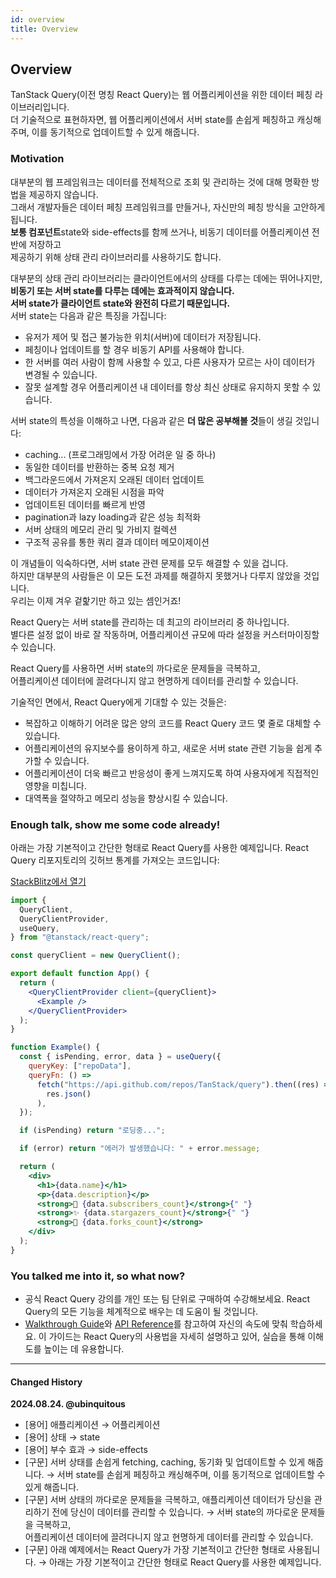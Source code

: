 ```yaml
---
id: overview
title: Overview
---
```


## Overview

TanStack Query(이전 명칭 React Query)는 웹 어플리케이션을 위한 데이터 페칭 라이브러리입니다.  
더 기술적으로 표현하자면, 웹 어플리케이션에서 서버 state를 손쉽게 페칭하고 캐싱해주며, 이를 동기적으로 업데이트할 수 있게 해줍니다.

### Motivation

대부분의 웹 프레임워크는 데이터를 전체적으로 조회 및 관리하는 것에 대해 명확한 방법을 제공하지 않습니다.  
그래서 개발자들은 데이터 페칭 프레임워크를 만들거나, 자신만의 페칭 방식을 고안하게 됩니다.  
**보통 컴포넌트**state와 side-effects를 함께 쓰거나, 비동기 데이터를 어플리케이션 전반에 저장하고  
제공하기 위해 상태 관리 라이브러리를 사용하기도 합니다.

대부분의 상태 관리 라이브러리는 클라이언트에서의 상태를 다루는 데에는 뛰어나지만,  
**비동기 또는 서버 state를 다루는 데에는 효과적이지 않습니다.**  
**서버 state가 클라이언트 state와 완전히 다르기 때문입니다.**  
서버 state는 다음과 같은 특징을 가집니다:

- 유저가 제어 및 접근 불가능한 위치(서버)에 데이터가 저장됩니다.
- 페칭이나 업데이트를 할 경우 비동기 API를 사용해야 합니다.
- 한 서버를 여러 사람이 함께 사용할 수 있고, 다른 사용자가 모르는 사이 데이터가 변경될 수 있습니다.
- 잘못 설계할 경우 어플리케이션 내 데이터를 항상 최신 상태로 유지하지 못할 수 있습니다.

서버 state의 특성을 이해하고 나면, 다음과 같은 **더 많은 공부해볼 것**들이 생길 것입니다:

- caching... (프로그래밍에서 가장 어려운 일 중 하나)
- 동일한 데이터를 반환하는 중복 요청 제거
- 백그라운드에서 가져온지 오래된 데이터 업데이트
- 데이터가 가져온지 오래된 시점을 파악
- 업데이트된 데이터를 빠르게 반영
- pagination과 lazy loading과 같은 성능 최적화
- 서버 상태의 메모리 관리 및 가비지 컬렉션
- 구조적 공유를 통한 쿼리 결과 데이터 메모이제이션

이 개념들이 익숙하다면, 서버 state 관련 문제를 모두 해결할 수 있을 겁니다.  
하지만 대부분의 사람들은 이 모든 도전 과제를 해결하지 못했거나 다루지 않았을 것입니다.  
우리는 이제 겨우 겉핥기만 하고 있는 셈인거죠!

React Query는 서버 state를 관리하는 데 최고의 라이브러리 중 하나입니다.  
별다른 설정 없이 바로 잘 작동하며, 어플리케이션 규모에 따라 설정을 커스터마이징할 수 있습니다.

React Query를 사용하면 서버 state의 까다로운 문제들을 극복하고,  
어플리케이션 데이터에 끌려다니지 않고 현명하게 데이터를 관리할 수 있습니다.

기술적인 면에서, React Query에게 기대할 수 있는 것들은:

- 복잡하고 이해하기 어려운 많은 양의 코드를 React Query 코드 몇 줄로 대체할 수 있습니다.
- 어플리케이션의 유지보수를 용이하게 하고, 새로운 서버 state 관련 기능을 쉽게 추가할 수 있습니다.
- 어플리케이션이 더욱 빠르고 반응성이 좋게 느껴지도록 하여 사용자에게 직접적인 영향을 미칩니다.
- 대역폭을 절약하고 메모리 성능을 향상시킬 수 있습니다.

### Enough talk, show me some code already!

아래는 가장 기본적이고 간단한 형태로 React Query를 사용한 예제입니다.
React Query 리포지토리의 깃허브 통계를 가져오는 코드입니다:

[StackBlitz에서 열기](https://stackblitz.com/github/TanStack/query/tree/main/examples/react/simple)

```jsx
import {
  QueryClient,
  QueryClientProvider,
  useQuery,
} from "@tanstack/react-query";

const queryClient = new QueryClient();

export default function App() {
  return (
    <QueryClientProvider client={queryClient}>
      <Example />
    </QueryClientProvider>
  );
}

function Example() {
  const { isPending, error, data } = useQuery({
    queryKey: ["repoData"],
    queryFn: () =>
      fetch("https://api.github.com/repos/TanStack/query").then((res) =>
        res.json()
      ),
  });

  if (isPending) return "로딩중...";

  if (error) return "에러가 발생했습니다: " + error.message;

  return (
    <div>
      <h1>{data.name}</h1>
      <p>{data.description}</p>
      <strong>👀 {data.subscribers_count}</strong>{" "}
      <strong>✨ {data.stargazers_count}</strong>{" "}
      <strong>🍴 {data.forks_count}</strong>
    </div>
  );
}
```

### You talked me into it, so what now?

- 공식 React Query 강의를 개인 또는 팀 단위로 구매하여 수강해보세요. React Query의 모든 기능을 체계적으로 배우는 데 도움이 될 것입니다.
- [Walkthrough Guide](/docs/getting-started/installation)와 [API Reference](/docs/api-references/useQuery)를 참고하여 자신의 속도에 맞춰 학습하세요. 이 가이드는 React Query의 사용법을 자세히 설명하고 있어, 실습을 통해 이해도를 높이는 데 유용합니다.

---

#### Changed History

**2024.08.24. @ubinquitous**

- [용어] 애플리케이션 → 어플리케이션
- [용어] 상태 → state
- [용어] 부수 효과 → side-effects
- [구문] 서버 상태를 손쉽게 fetching, caching, 동기화 및 업데이트할 수 있게 해줍니다. → 서버 state를 손쉽게 페칭하고 캐싱해주며, 이를 동기적으로 업데이트할 수 있게 해줍니다.
- [구문] 서버 상태의 까다로운 문제들을 극복하고, 애플리케이션 데이터가 당신을 관리하기 전에 당신이 데이터를 관리할 수 있습니다. → 서버 state의 까다로운 문제들을 극복하고,  
  어플리케이션 데이터에 끌려다니지 않고 현명하게 데이터를 관리할 수 있습니다.
- [구문] 아래 예제에서는 React Query가 가장 기본적이고 간단한 형태로 사용됩니다. → 아래는 가장 기본적이고 간단한 형태로 React Query를 사용한 예제입니다.
